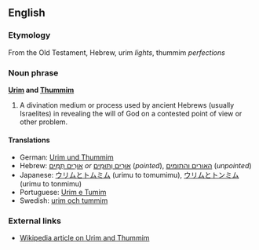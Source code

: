 ==English==
===Etymology===
From the Old Testament, Hebrew, urim ''lights'', thummim ''perfections''

===Noun phrase===
'''[[Urim]] and [[Thummim]]'''

#A divination medium or process used by ancient Hebrews (usually Israelites) in revealing the will of God on a contested point of view or other problem.

====Translations====
*German: [[Urim und Thummim]]
*Hebrew: [[אוּרִים תֻּמִּים]] ''or'' [[אוּרִים וְתּוּמִים]] (''pointed''), [[האורים והתומים]] (''unpointed'')
*Japanese: [[ウリムとトムミム]] (urimu to tomumimu), [[ウリムとトンミム]] (urimu to tonmimu)
*Portuguese: [[Urim e Tumim]]
*Swedish: [[urim och tummim]]

===External links===
*[[w:Urim and Thummim|Wikipedia article on Urim and Thummim]]